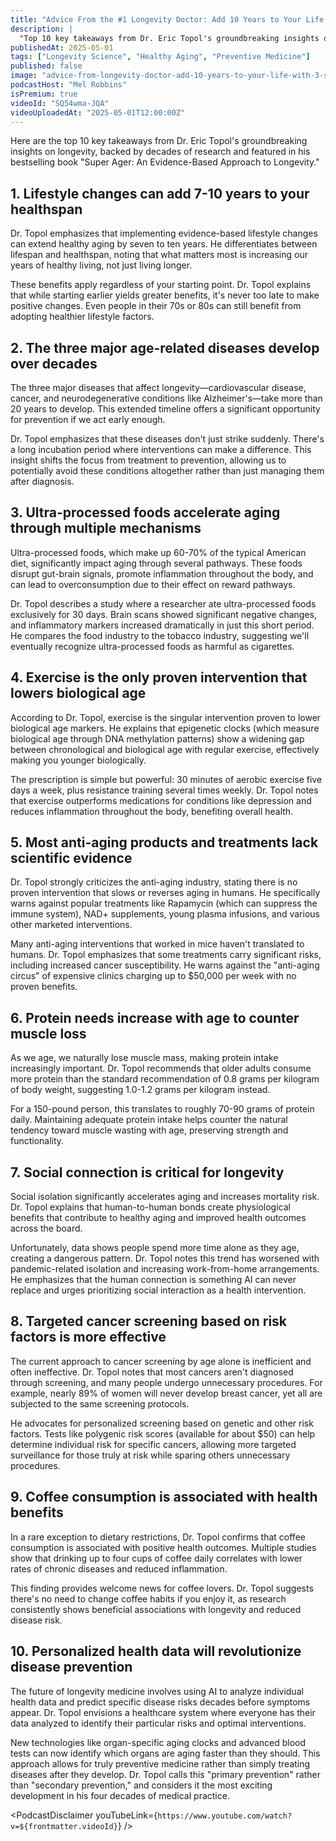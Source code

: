 ```yaml
---
title: "Advice From the #1 Longevity Doctor: Add 10 Years to Your Life With 3 Simple Habits"
description: |
  "Top 10 key takeaways from Dr. Eric Topol's groundbreaking insights on longevity, backed by decades of research and featured in his bestselling book "Super Agers: An Evidence-Based Approach to Longevity.""
publishedAt: 2025-05-01
tags: ["Longevity Science", "Healthy Aging", "Preventive Medicine"]
published: false
image: "advice-from-longevity-doctor-add-10-years-to-your-life-with-3-simple-habits.jpg"
podcastHost: "Mel Robbins"
isPremium: true
videoId: "SQ54wma-JQA"
videoUploadedAt: "2025-05-01T12:00:00Z"
---
```



<PodcastSummaryPageLayout frontmatter={frontmatter}>

Here are the top 10 key takeaways from Dr. Eric Topol's groundbreaking insights on longevity, backed by decades of research and featured in his bestselling book "Super Ager: An Evidence-Based Approach to Longevity."

## 1. Lifestyle changes can add 7-10 years to your healthspan

Dr. Topol emphasizes that implementing evidence-based lifestyle changes can extend healthy aging by seven to ten years. He differentiates between lifespan and healthspan, noting that what matters most is increasing our years of healthy living, not just living longer.

These benefits apply regardless of your starting point. Dr. Topol explains that while starting earlier yields greater benefits, it's never too late to make positive changes. Even people in their 70s or 80s can still benefit from adopting healthier lifestyle factors.

## 2. The three major age-related diseases develop over decades

The three major diseases that affect longevity—cardiovascular disease, cancer, and neurodegenerative conditions like Alzheimer's—take more than 20 years to develop. This extended timeline offers a significant opportunity for prevention if we act early enough.

Dr. Topol emphasizes that these diseases don't just strike suddenly. There's a long incubation period where interventions can make a difference. This insight shifts the focus from treatment to prevention, allowing us to potentially avoid these conditions altogether rather than just managing them after diagnosis.

## 3. Ultra-processed foods accelerate aging through multiple mechanisms

Ultra-processed foods, which make up 60-70% of the typical American diet, significantly impact aging through several pathways. These foods disrupt gut-brain signals, promote inflammation throughout the body, and can lead to overconsumption due to their effect on reward pathways.

Dr. Topol describes a study where a researcher ate ultra-processed foods exclusively for 30 days. Brain scans showed significant negative changes, and inflammatory markers increased dramatically in just this short period. He compares the food industry to the tobacco industry, suggesting we'll eventually recognize ultra-processed foods as harmful as cigarettes.

## 4. Exercise is the only proven intervention that lowers biological age

According to Dr. Topol, exercise is the singular intervention proven to lower biological age markers. He explains that epigenetic clocks (which measure biological age through DNA methylation patterns) show a widening gap between chronological and biological age with regular exercise, effectively making you younger biologically.

The prescription is simple but powerful: 30 minutes of aerobic exercise five days a week, plus resistance training several times weekly. Dr. Topol notes that exercise outperforms medications for conditions like depression and reduces inflammation throughout the body, benefiting overall health.

## 5. Most anti-aging products and treatments lack scientific evidence

Dr. Topol strongly criticizes the anti-aging industry, stating there is no proven intervention that slows or reverses aging in humans. He specifically warns against popular treatments like Rapamycin (which can suppress the immune system), NAD+ supplements, young plasma infusions, and various other marketed interventions.

Many anti-aging interventions that worked in mice haven't translated to humans. Dr. Topol emphasizes that some treatments carry significant risks, including increased cancer susceptibility. He warns against the "anti-aging circus" of expensive clinics charging up to $50,000 per week with no proven benefits.

## 6. Protein needs increase with age to counter muscle loss

As we age, we naturally lose muscle mass, making protein intake increasingly important. Dr. Topol recommends that older adults consume more protein than the standard recommendation of 0.8 grams per kilogram of body weight, suggesting 1.0-1.2 grams per kilogram instead.

For a 150-pound person, this translates to roughly 70-90 grams of protein daily. Maintaining adequate protein intake helps counter the natural tendency toward muscle wasting with age, preserving strength and functionality.

## 7. Social connection is critical for longevity

Social isolation significantly accelerates aging and increases mortality risk. Dr. Topol explains that human-to-human bonds create physiological benefits that contribute to healthy aging and improved health outcomes across the board.

Unfortunately, data shows people spend more time alone as they age, creating a dangerous pattern. Dr. Topol notes this trend has worsened with pandemic-related isolation and increasing work-from-home arrangements. He emphasizes that the human connection is something AI can never replace and urges prioritizing social interaction as a health intervention.

## 8. Targeted cancer screening based on risk factors is more effective

The current approach to cancer screening by age alone is inefficient and often ineffective. Dr. Topol notes that most cancers aren't diagnosed through screening, and many people undergo unnecessary procedures. For example, nearly 89% of women will never develop breast cancer, yet all are subjected to the same screening protocols.

He advocates for personalized screening based on genetic and other risk factors. Tests like polygenic risk scores (available for about $50) can help determine individual risk for specific cancers, allowing more targeted surveillance for those truly at risk while sparing others unnecessary procedures.

## 9. Coffee consumption is associated with health benefits

In a rare exception to dietary restrictions, Dr. Topol confirms that coffee consumption is associated with positive health outcomes. Multiple studies show that drinking up to four cups of coffee daily correlates with lower rates of chronic diseases and reduced inflammation.

This finding provides welcome news for coffee lovers. Dr. Topol suggests there's no need to change coffee habits if you enjoy it, as research consistently shows beneficial associations with longevity and reduced disease risk.

## 10. Personalized health data will revolutionize disease prevention

The future of longevity medicine involves using AI to analyze individual health data and predict specific disease risks decades before symptoms appear. Dr. Topol envisions a healthcare system where everyone has their data analyzed to identify their particular risks and optimal interventions.

New technologies like organ-specific aging clocks and advanced blood tests can now identify which organs are aging faster than they should. This approach allows for truly preventive medicine rather than simply treating diseases after they develop. Dr. Topol calls this "primary prevention" rather than "secondary prevention," and considers it the most exciting development in his four decades of medical practice.

<PodcastDisclaimer
  youTubeLink={`https://www.youtube.com/watch?v=${frontmatter.videoId}`}
/>

</PodcastSummaryPageLayout>

